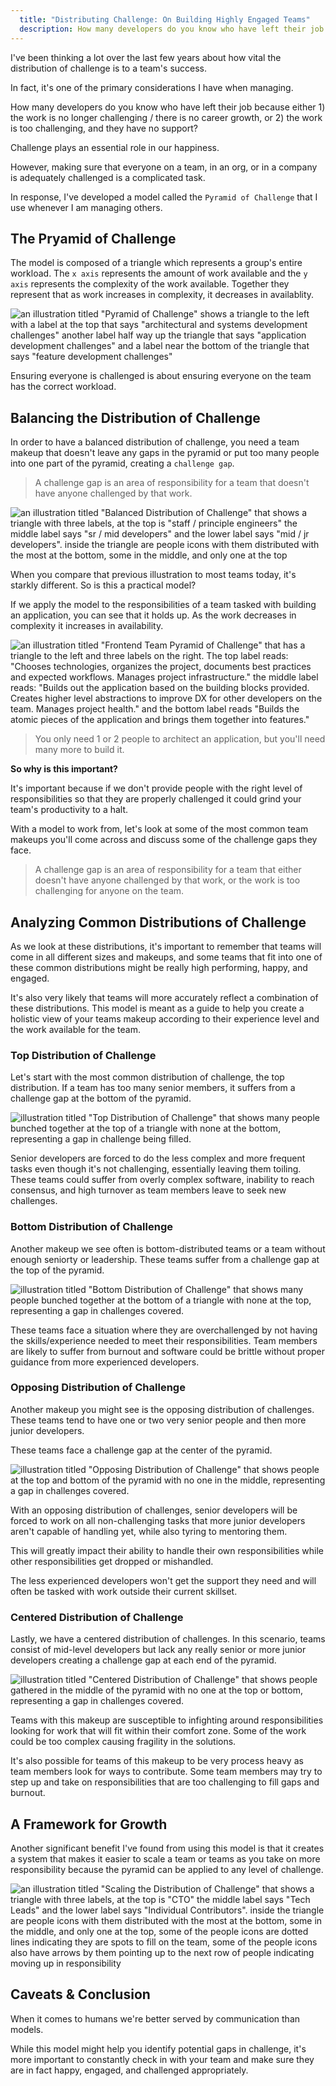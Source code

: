 ```yaml
---
  title: "Distributing Challenge: On Building Highly Engaged Teams"
  description: How many developers do you know who have left their job because either 1) the work is no longer challenging / there is no career growth, or 2) the work is too challenging, and they have no support? Challenge plays an essential role in our happiness.
---
```


I've been thinking a lot over the last few years about how vital the distribution of challenge is to a team's success.

In fact, it's one of the primary considerations I have when managing.

How many developers do you know who have left their job because either 1) the work is no longer challenging / there is no career growth, or 2) the work is too challenging, and they have no support?

Challenge plays an essential role in our happiness.

However, making sure that everyone on a team, in an org, or in a company is adequately challenged is a complicated task.

In response, I've developed a model called the `Pyramid of Challenge` that I use whenever I am managing others.

## The Pryamid of Challenge

The model is composed of a triangle which represents a group's entire workload. The `x axis` represents the amount of work available and the `y axis` represents the complexity of the work available. Together they represent that as work increases in complexity, it decreases in availablity.

![an illustration titled "Pyramid of Challenge" shows a triangle to the left with a label at the top that says "architectural and systems development challenges" another label half way up the triangle that says "application development challenges" and a label near the bottom of the triangle that says "feature development challenges"](/pyramid-of-challenge.png)

Ensuring everyone is challenged is about ensuring everyone on the team has the correct workload.

## Balancing the Distribution of Challenge

In order to have a balanced distribution of challenge, you need a team makeup that doesn't leave any gaps in the pyramid or put too many people into one part of the pyramid, creating a `challenge gap`.

> A challenge gap is an area of responsibility for a team that doesn't have anyone challenged by that work.

![an illustration titled "Balanced Distribution of Challenge" that shows a triangle with three labels, at the top is "staff / principle engineers" the middle label says "sr / mid developers" and the lower label says "mid / jr developers". inside the triangle are people icons with them distributed with the most at the bottom, some in the middle, and only one at the top](/pyramid-of-challenge-balanced.png)

When you compare that previous illustration to most teams today, it's starkly different. So is this a practical model?

If we apply the model to the responsibilities of a team tasked with building an application, you can see that it holds up. As the work decreases in complexity it increases in availability.

![an illustration titled "Frontend Team Pyramid of Challenge" that has a triangle to the left and three labels on the right. The top label reads: "Chooses technologies, organizes the project, documents best practices and expected workflows. Manages project infrastructure." the middle label reads: "Builds out the application based on the building blocks provided. Creates higher level abstractions to improve DX for other developers on the team. Manages project health." and the bottom label reads "Builds the atomic pieces of the application and brings them together into features."](/pyramid-of-challenge-frontend-example.png)

> You only need 1 or 2 people to architect an application, but you'll need many more to build it.

**So why is this important?**

It's important because if we don't provide people with the right level of responsibilities so that they are properly challenged it could grind your team's productivity to a halt.

With a model to work from, let's look at some of the most common team makeups you'll come across and discuss some of the challenge gaps they face.

> A challenge gap is an area of responsibility for a team that either doesn't have anyone challenged by that work, or the work is too challenging for anyone on the team.

## Analyzing Common Distributions of Challenge

As we look at these distributions, it's important to remember that teams will come in all different sizes and makeups, and some teams that fit into one of these common distributions might be really high performing, happy, and engaged.

It's also very likely that teams will more accurately reflect a combination of these distributions. This model is meant as a guide to help you create a holistic view of your teams makeup according to their experience level and the work available for the team.

### Top Distribution of Challenge

Let's start with the most common distribution of challenge, the top distribution. If a team has too many senior members, it suffers from a challenge gap at the bottom of the pyramid.

![illustration titled "Top Distribution of Challenge" that shows many people bunched together at the top of a triangle with none at the bottom, representing a gap in challenge being filled.](/top-distribution-of-challenge.png)

Senior developers are forced to do the less complex and more frequent tasks even though it's not challenging, essentially leaving them toiling. These teams could suffer from overly complex software, inability to reach consensus, and high turnover as team members leave to seek new challenges.

### Bottom Distribution of Challenge

Another makeup we see often is bottom-distributed teams or a team without enough seniorty or leadership. These teams suffer from a challenge gap at the top of the pyramid.

![illustration titled "Bottom Distribution of Challenge" that shows many people bunched together at the bottom of a triangle with none at the top, representing a gap in challenges covered.](/bottom-distribution-of-challenge.png)

These teams face a situation where they are overchallenged by not having the skills/experience needed to meet their responsibilities. Team members are likely to suffer from burnout and software could be brittle without proper guidance from more experienced developers.

### Opposing Distribution of Challenge

Another makeup you might see is the opposing distribution of challenges. These teams tend to have one or two very senior people and then more junior developers.

These teams face a challenge gap at the center of the pyramid.

![illustration titled "Opposing Distribution of Challenge" that shows people at the top and bottom of the pyramid with no one in the middle, representing a gap in challenges covered.](/opposing-distribution-of-challenge.png)

With an opposing distribution of challenges, senior developers will be forced to work on all non-challenging tasks that more junior developers aren't capable of handling yet, while also tyring to mentoring them.

This will greatly impact their ability to handle their own responsibilities while other responsibilities get dropped or mishandled.

The less experienced developers won't get the support they need and will often be tasked with work outside their current skillset.

### Centered Distribution of Challenge

Lastly, we have a centered distribution of challenges. In this scenario, teams consist of mid-level developers but lack any really senior or more junior developers creating a challenge gap at each end of the pyramid.

![illustration titled "Centered Distribution of Challenge" that shows people gathered in the middle of the pyramid with no one at the top or bottom, representing a gap in challenges covered.](/centered-distribution-of-challenge.png)

Teams with this makeup are susceptible to infighting around responsibilities looking for work that will fit within their comfort zone. Some of the work could be too complex causing fragility in the solutions.

It's also possible for teams of this makeup to be very process heavy as team members look for ways to contribute. Some team members may try to step up and take on responsibilities that are too challenging to fill gaps and burnout.

## A Framework for Growth

Another significant benefit I've found from using this model is that it creates a system that makes it easier to scale a team or teams as you take on more responsibility because the pyramid can be applied to any level of challenge.

![an illustration titled "Scaling the Distribution of Challenge" that shows a triangle with three labels, at the top is "CTO" the middle label says "Tech Leads" and the lower label says "Individual Contributors". inside the triangle are people icons with them distributed with the most at the bottom, some in the middle, and only one at the top, some of the people icons are dotted lines indicating they are spots to fill on the team, some of the people icons also have arrows by them pointing up to the next row of people indicating moving up in responsibility](/scaling-the-distribution-of-challenge.png)

## Caveats & Conclusion

When it comes to humans we're better served by communication than models.

While this model might help you identify potential gaps in challenge, it's more important to constantly check in with your team and make sure they are in fact happy, engaged, and challenged appropriately.
